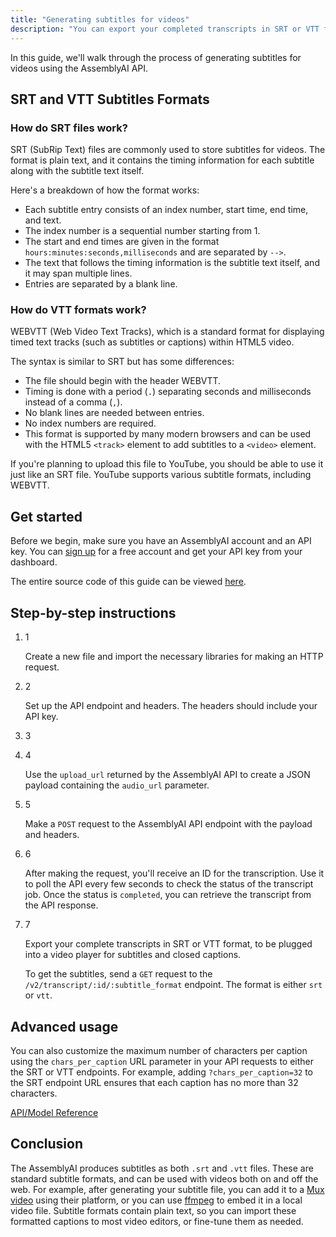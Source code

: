 ```yaml
---
title: "Generating subtitles for videos"
description: "You can export your completed transcripts in SRT or VTT format, which can be used for subtitles and closed captions in videos. Once your transcript status shows as completed, you can make a request to the appropriate endpoint to export your transcript in SRT or VTT format."
---
```


In this guide, we'll walk through the process of generating subtitles for videos using the AssemblyAI API.

## SRT and VTT Subtitles Formats[​](#srt-and-vtt-subtitles-formats "Direct link to SRT and VTT Subtitles Formats")

### How do SRT files work?[​](#how-do-srt-files-work "Direct link to How do SRT files work?")

SRT (SubRip Text) files are commonly used to store subtitles for videos. The format is plain text, and it contains the timing information for each subtitle along with the subtitle text itself.

Here's a breakdown of how the format works:

* Each subtitle entry consists of an index number, start time, end time, and text.
* The index number is a sequential number starting from 1.
* The start and end times are given in the format `hours:minutes:seconds,milliseconds` and are separated by `-->`.
* The text that follows the timing information is the subtitle text itself, and it may span multiple lines.
* Entries are separated by a blank line.

### How do VTT formats work?[​](#how-do-vtt-formats-work "Direct link to How do VTT formats work?")

WEBVTT (Web Video Text Tracks), which is a standard format for displaying timed text tracks (such as subtitles or captions) within HTML5 video.

The syntax is similar to SRT but has some differences:

* The file should begin with the header WEBVTT.
* Timing is done with a period (`.`) separating seconds and milliseconds instead of a comma (`,`).
* No blank lines are needed between entries.
* No index numbers are required.
* This format is supported by many modern browsers and can be used with the HTML5 `<track>` element to add subtitles to a `<video>` element.

If you're planning to upload this file to YouTube, you should be able to use it just like an SRT file. YouTube supports various subtitle formats, including WEBVTT.

## Get started[​](#get-started "Direct link to Get started")

Before we begin, make sure you have an AssemblyAI account and an API key. You can [sign up](https://assemblyai.com/dashboard/signup) for a free account and get your API key from your dashboard.

The entire source code of this guide can be viewed [here](https://github.com/AssemblyAI-Community/docs-snippets/tree/main/subtitles).

## Step-by-step instructions[​](#step-by-step-instructions "Direct link to Step-by-step instructions")

1. 1

   Create a new file and import the necessary libraries for making an HTTP request.

2. 2

   Set up the API endpoint and headers. The headers should include your API key.

3. 3

4. 4

   Use the `upload_url` returned by the AssemblyAI API to create a JSON payload containing the `audio_url` parameter.

5. 5

   Make a `POST` request to the AssemblyAI API endpoint with the payload and headers.

6. 6

   After making the request, you'll receive an ID for the transcription. Use it to poll the API every few seconds to check the status of the transcript job. Once the status is `completed`, you can retrieve the transcript from the API response.

7. 7

   Export your complete transcripts in SRT or VTT format, to be plugged into a video player for subtitles and closed captions.

   To get the subtitles, send a `GET` request to the `/v2/transcript/:id/:subtitle_format` endpoint. The format is either `srt` or `vtt`.

## Advanced usage[​](#advanced-usage "Direct link to Advanced usage")

You can also customize the maximum number of characters per caption using the `chars_per_caption` URL parameter in your API requests to either the SRT or VTT endpoints. For example, adding `?chars_per_caption=32` to the SRT endpoint URL ensures that each caption has no more than 32 characters.

[API/Model Reference](/speech-to-text/speech-recognition#export-srt-or-vtt-caption-files)

## Conclusion[​](#conclusion "Direct link to Conclusion")

The AssemblyAI produces subtitles as both `.srt` and `.vtt` files. These are standard subtitle formats, and can be used with videos both on and off the web. For example, after generating your subtitle file, you can add it to a [Mux video](https://www.assemblyai.com/blog/how-to-add-subtitles-to-your-mux-videos-with-python/) using their platform, or you can use [ffmpeg](https://amiaopensource.github.io/ffmprovisr/#embed_subtitles) to embed it in a local video file. Subtitle formats contain plain text, so you can import these formatted captions to most video editors, or fine-tune them as needed.
